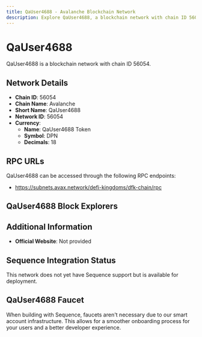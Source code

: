 ```yaml
--- 
title: QaUser4688 - Avalanche Blockchain Network
description: Explore QaUser4688, a blockchain network with chain ID 56054. Learn about its native currency, QaUser4688 Token, and how to interact with the network.
---
```


# QaUser4688

QaUser4688 is a blockchain network with chain ID 56054.

## Network Details

- **Chain ID**: 56054
- **Chain Name**: Avalanche
- **Short Name**: QaUser4688
- **Network ID**: 56054
- **Currency**: 
  - **Name**: QaUser4688 Token
  - **Symbol**: DPN
  - **Decimals**: 18

## RPC URLs

QaUser4688 can be accessed through the following RPC endpoints:

- https://subnets.avax.network/defi-kingdoms/dfk-chain/rpc

## QaUser4688 Block Explorers



## Additional Information

- **Official Website**: Not provided

## Sequence Integration Status

This network does not yet have Sequence support but is available for deployment.

## QaUser4688 Faucet

When building with Sequence, faucets aren't necessary due to our smart account infrastructure. This allows for a smoother onboarding process for your users and a better developer experience.
